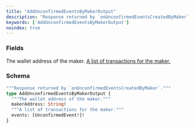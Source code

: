 ```yaml
---
title: "AddUnconfirmedEventsByMakerOutput"
description: "Response returned by `onUnconfirmedEventsCreatedByMaker`."
keywords: ['AddUnconfirmedEventsByMakerOutput']
noindex: true
---
```


### Fields

<ResponseField name="makerAddress" type="String!" required>
  The wallet address of the maker.
</ResponseField>

<a href="/api-reference/types/unconfirmedevent">
  <ResponseField name="events" type="[UnconfirmedEvent!]!" required>
    A list of transactions for the maker.
  </ResponseField>
</a>

### Schema


```graphql 
"""Response returned by `onUnconfirmedEventsCreatedByMaker`."""
type AddUnconfirmedEventsByMakerOutput {
  """The wallet address of the maker."""
  makerAddress: String!
  """A list of transactions for the maker."""
  events: [UnconfirmedEvent!]!
}
```
